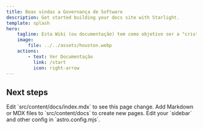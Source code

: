```yaml
---
title: Boas vindas a Governança de Software
description: Get started building your docs site with Starlight.
template: splash
hero:
    tagline: Esta Wiki (ou documentação) tem como objetivo ser a "cristalização das ideias" oriundas das observações e troca de ideias realizadas pelos integrantes do Time de Software. Cada um desses artefatos são separados por tópicos e trazem de forma escrita os processos, padrões e boas praticas adotadas pelo nosso time.
    image:
        file: ../../assets/houston.webp
    actions:
        - text: Ver Documentação
          link: /start
          icon: right-arrow
---
```



## Next steps

<CardGrid stagger>
    <Card title="Update content" icon="pencil">
        Edit `src/content/docs/index.mdx` to see this page change.
    </Card>
    <Card title="Add new content" icon="add-document">
        Add Markdown or MDX files to `src/content/docs` to create new pages.
    </Card>
    <Card title="Configure your site" icon="setting">
        Edit your `sidebar` and other config in `astro.config.mjs`.
    </Card>
</CardGrid>
